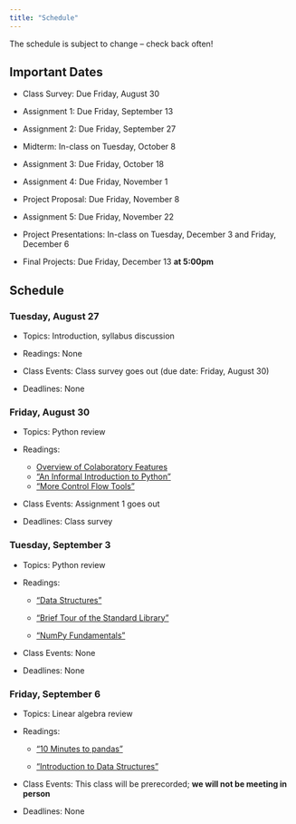 ```yaml
---
title: "Schedule"
---
```


The schedule is subject to change – check back often!

## Important Dates

-   Class Survey: Due Friday, August 30

-   Assignment 1: Due Friday, September 13

-   Assignment 2: Due Friday, September 27

-   Midterm: In-class on Tuesday, October 8

-   Assignment 3: Due Friday, October 18

-   Assignment 4: Due Friday, November 1

-   Project Proposal: Due Friday, November 8

-   Assignment 5: Due Friday, November 22

-   Project Presentations: In-class on Tuesday, December 3 and Friday, December 6

-   Final Projects: Due Friday, December 13 **at 5:00pm**

## Schedule

### Tuesday, August 27

-   Topics: Introduction, syllabus discussion

-   Readings: None

-   Class Events: Class survey goes out (due date: Friday, August 30)

-   Deadlines: None

### Friday, August 30

-   Topics: Python review

-   Readings:

    -   [Overview of Colaboratory Features](https://colab.research.google.com/notebooks/basic_features_overview.ipynb)
    -   ["An Informal Introduction to Python"](https://docs.python.org/3/tutorial/introduction.html)
    -   ["More Control Flow Tools"](https://docs.python.org/3/tutorial/controlflow.html)

-   Class Events: Assignment 1 goes out

-   Deadlines: Class survey

### Tuesday, September 3

-   Topics: Python review

-   Readings:

    -   ["Data Structures"](https://docs.python.org/3/tutorial/datastructures.html)

    -   ["Brief Tour of the Standard Library"](https://docs.python.org/3/tutorial/stdlib.html)

    -   ["NumPy Fundamentals"](https://numpy.org/doc/stable/user/basics.html)

-   Class Events: None

-   Deadlines: None

### Friday, September 6

-   Topics: Linear algebra review

-   Readings:

    -   ["10 Minutes to pandas"](https://pandas.pydata.org/pandas-docs/stable/user_guide/10min.html)

    -   ["Introduction to Data Structures"](https://pandas.pydata.org/pandas-docs/stable/user_guide/dsintro.html)

-   Class Events: This class will be prerecorded; **we will not be meeting in person**

-   Deadlines: None
